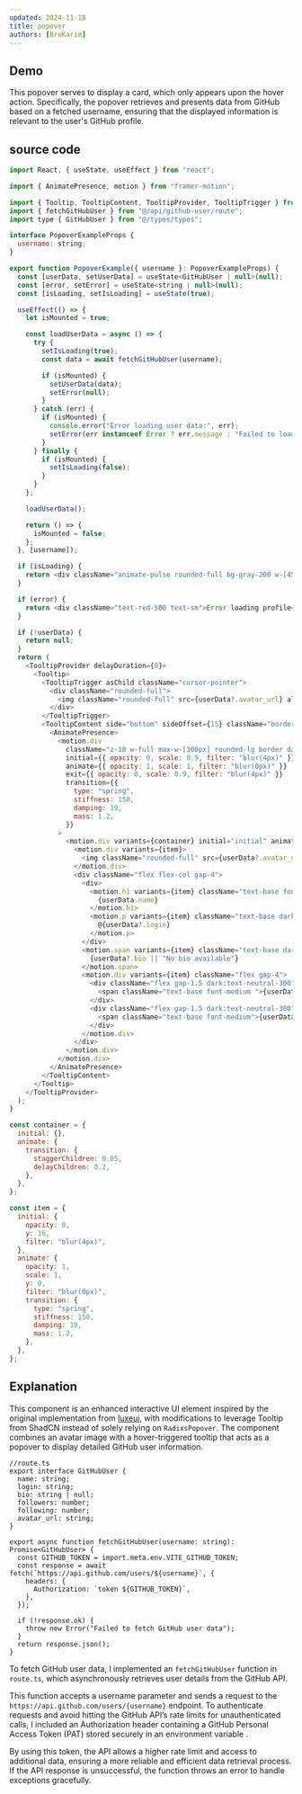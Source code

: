 ```yaml
---
updated: 2024-11-18
title: popover
authors: [BroKarim]
---
```



## Demo

<ComponentPreview Component={PopoverDemo} />

This popover serves to display a card, which only appears upon the hover action. Specifically, the popover retrieves and presents data from GitHub based on a fetched username, ensuring that the displayed information is relevant to the user's GitHub profile. 

## source code

```js
import React, { useState, useEffect } from "react";

import { AnimatePresence, motion } from "framer-motion";

import { Tooltip, TooltipContent, TooltipProvider, TooltipTrigger } from "@/components/ui/tooltip";
import { fetchGitHubUser } from "@/api/github-user/route";
import type { GitHubUser } from "@/types/types";

interface PopoverExampleProps {
  username: string;
}

export function PopoverExample({ username }: PopoverExampleProps) {
  const [userData, setUserData] = useState<GitHubUser | null>(null);
  const [error, setError] = useState<string | null>(null);
  const [isLoading, setIsLoading] = useState(true);

  useEffect(() => {
    let isMounted = true;

    const loadUserData = async () => {
      try {
        setIsLoading(true);
        const data = await fetchGitHubUser(username);

        if (isMounted) {
          setUserData(data);
          setError(null);
        }
      } catch (err) {
        if (isMounted) {
          console.error("Error loading user data:", err);
          setError(err instanceof Error ? err.message : "Failed to load user data");
        }
      } finally {
        if (isMounted) {
          setIsLoading(false);
        }
      }
    };

    loadUserData();

    return () => {
      isMounted = false;
    };
  }, [username]);

  if (isLoading) {
    return <div className="animate-pulse rounded-full bg-gray-200 w-[45px] h-[45px]" />;
  }

  if (error) {
    return <div className="text-red-500 text-sm">Error loading profile</div>;
  }

  if (!userData) {
    return null;
  }
  return (
    <TooltipProvider delayDuration={0}>
      <Tooltip>
        <TooltipTrigger asChild className="cursor-pointer">
          <div className="rounded-full">
            <img className="rounded-full" src={userData?.avatar_url} alt={userData.name} width={60} height={60} />
          </div>
        </TooltipTrigger>
        <TooltipContent side="bottom" sideOffset={15} className="border-none ">
          <AnimatePresence>
            <motion.div
              className="z-10 w-full max-w-[300px] rounded-lg border dark:border-neutral-800 dark:bg-neutral-950 p-5"
              initial={{ opacity: 0, scale: 0.9, filter: "blur(4px)" }}
              animate={{ opacity: 1, scale: 1, filter: "blur(0px)" }}
              exit={{ opacity: 0, scale: 0.9, filter: "blur(4px)" }}
              transition={{
                type: "spring",
                stiffness: 150,
                damping: 19,
                mass: 1.2,
              }}
            >
              <motion.div variants={container} initial="initial" animate="animate" exit="initial" className="flex flex-col gap-[7px]">
                <motion.div variants={item}>
                  <img className="rounded-full" src={userData?.avatar_url} alt={userData.name} width={60} height={60} />
                </motion.div>
                <div className="flex flex-col gap-4">
                  <div>
                    <motion.h1 variants={item} className="text-base font-medium dark:text-white">
                      {userData.name}
                    </motion.h1>
                    <motion.p variants={item} className="text-base dark:text-neutral-400">
                      @{userData?.login}
                    </motion.p>
                  </div>
                  <motion.span variants={item} className="text-base dark:text-neutral-200">
                    {userData?.bio || "No bio available"}
                  </motion.span>
                  <motion.div variants={item} className="flex gap-4">
                    <div className="flex gap-1.5 dark:text-neutral-300">
                      <span className="text-base font-medium ">{userData?.following}</span> <span className="text-base ">Following</span>
                    </div>
                    <div className="flex gap-1.5 dark:text-neutral-300">
                      <span className="text-base font-medium">{userData?.followers}</span> <span className="text-base ">Followers</span>
                    </div>
                  </motion.div>
                </div>
              </motion.div>
            </motion.div>
          </AnimatePresence>
        </TooltipContent>
      </Tooltip>
    </TooltipProvider>
  );
}

const container = {
  initial: {},
  animate: {
    transition: {
      staggerChildren: 0.05,
      delayChildren: 0.2,
    },
  },
};

const item = {
  initial: {
    opacity: 0,
    y: 16,
    filter: "blur(4px)",
  },
  animate: {
    opacity: 1,
    scale: 1,
    y: 0,
    filter: "blur(0px)",
    transition: {
      type: "spring",
      stiffness: 150,
      damping: 19,
      mass: 1.2,
    },
  },
};


```

## Explanation

This component is an enhanced interactive UI element inspired by the original implementation from [luxeui](luxeui.com), with modifications to leverage Tooltip from ShadCN instead of solely relying on  `RadixsPopover`. The component combines an avatar image with a hover-triggered tooltip that acts as a popover to display detailed GitHub user information.

```tsx
//route.ts
export interface GitHubUser {
  name: string;
  login: string;
  bio: string | null;
  followers: number;
  following: number;
  avatar_url: string;
}

export async function fetchGitHubUser(username: string): Promise<GitHubUser> {
  const GITHUB_TOKEN = import.meta.env.VITE_GITHUB_TOKEN;
  const response = await fetch(`https://api.github.com/users/${username}`, {
    headers: {
      Authorization: `token ${GITHUB_TOKEN}`,
    },
  });

  if (!response.ok) {
    throw new Error("Failed to fetch GitHub user data");
  }
  return response.json();
}
```

To fetch GitHub user data, I implemented an `fetchGitHubUser` function in `route.ts`, which asynchronously retrieves user details from the GitHub API. 

This function accepts a username parameter and sends a request to the `https://api.github.com/users/{username}` endpoint. To authenticate requests and avoid hitting the GitHub API’s rate limits for unauthenticated calls, I included an Authorization header containing a GitHub Personal Access Token (PAT) stored securely in an environment variable . 

By using this token, the API allows a higher rate limit and access to additional data, ensuring a more reliable and efficient data retrieval process. If the API response is unsuccessful, the function throws an error to handle exceptions gracefully.